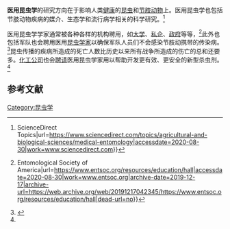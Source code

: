 '''医用昆虫学'''的研究方向在于影响人类[[健康|健康]]的[[昆虫|昆虫]]和[[节肢动物|节肢动物]]上。医用昆虫学也包括节肢动物疾病的媒介、生态学和流行病学相关的科学研究。<ref>{{Cite web|title=Medical Entomology - an overview {{!}} ScienceDirect Topics|url=https://www.sciencedirect.com/topics/agricultural-and-biological-sciences/medical-entomology|accessdate=2020-08-30|work=www.sciencedirect.com}}</ref>

医用昆虫学学家通常被各种各样的机构聘用，如[[大学|大学]]、[[私企|私企]]、[[政府|政府]]等等，<ref name=":0">{{Cite web|title=Robert D. Hall, Medical Entomologist {{!}} Entomological Society of America|url=https://www.entsoc.org/resources/education/hall|accessdate=2020-08-30|work=www.entsoc.org|archive-date=2019-12-17|archive-url=https://web.archive.org/web/20191217042345/https://www.entsoc.org/resources/education/hall|dead-url=no}}</ref>此外也包括军队也会聘用医用[[昆虫学家|昆虫学家]]以确保军队人员们不会感染节肢动携带的传染病。<ref>{{Cite web|title=U.S. Air Force - Career Detail - Medical Entomologist|url=https://www.airforce.com/careers/detail/medical-entomologist|accessdate=2020-08-30|work=www.airforce.com|archive-date=2017-02-04|archive-url=https://web.archive.org/web/20170204034531/https://www.airforce.com/careers/detail/medical-entomologist//|dead-url=no}}</ref>昆虫传播的疾病所造成的死亡人数比历史以来所有战争所造成的伤亡的总和还要多。[[化工公司|化工公司]]也会[[聘请|聘请]]医用昆虫学家用以帮助开发更有效、更安全的新型杀虫剂。<ref name=":0" />

==参考文献==
{{Reflist}}

[[Category:昆虫学|Category:昆虫学]]
{{med-stub}}
